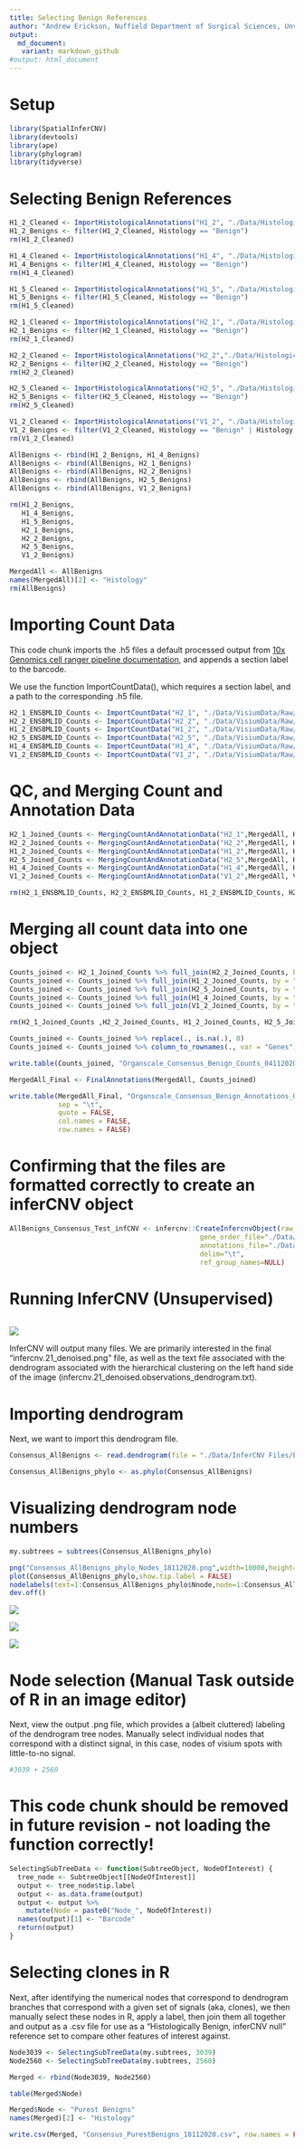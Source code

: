 ```yaml
---
title: Selecting Benign References
author: "Andrew Erickson, Nuffield Department of Surgical Sciences, Unviersity of Oxford"
output:
  md_document:
   variant: markdown_github
#output: html_document
---
```

# Setup

```r
library(SpatialInferCNV)
library(devtools)
library(ape)
library(phylogram)
library(tidyverse)
```

# Selecting Benign References

```r
H1_2_Cleaned <- ImportHistologicalAnnotations("H1_2", "./Data/HistologicalAnnotations/H1_2_Consensus_Version_1.1_CorrectedCancerAnnotations_20112020.csv")
H1_2_Benigns <- filter(H1_2_Cleaned, Histology == "Benign")
rm(H1_2_Cleaned)

H1_4_Cleaned <- ImportHistologicalAnnotations("H1_4", "./Data/HistologicalAnnotations/H1_4_Consensus_Version_1.1_CorrectedCancerAnnotations_20112020.csv")
H1_4_Benigns <- filter(H1_4_Cleaned, Histology == "Benign")
rm(H1_4_Cleaned)

H1_5_Cleaned <- ImportHistologicalAnnotations("H1_5", "./Data/HistologicalAnnotations/H1_5_Consensus_Version_1.1_CorrectedCancerAnnotations_20112020.csv")
H1_5_Benigns <- filter(H1_5_Cleaned, Histology == "Benign")
rm(H1_5_Cleaned)

H2_1_Cleaned <- ImportHistologicalAnnotations("H2_1", "./Data/HistologicalAnnotations/H2_1_Consensus_Version_1.1_CorrectedCancerAnnotations_20112020.csv")
H2_1_Benigns <- filter(H2_1_Cleaned, Histology == "Benign")
rm(H2_1_Cleaned)

H2_2_Cleaned <- ImportHistologicalAnnotations("H2_2","./Data/HistologicalAnnotations/H2_2_Consensus_Version_1.1_CorrectedCancerAnnotations_20112020.csv")
H2_2_Benigns <- filter(H2_2_Cleaned, Histology == "Benign")
rm(H2_2_Cleaned)

H2_5_Cleaned <- ImportHistologicalAnnotations("H2_5", "./Data/HistologicalAnnotations/H2_5_Consensus_Version_1.1_CorrectedCancerAnnotations_20112020.csv")
H2_5_Benigns <- filter(H2_5_Cleaned, Histology == "Benign")
rm(H2_5_Cleaned)

V1_2_Cleaned <- ImportHistologicalAnnotations("V1_2", "./Data/HistologicalAnnotations/V1_2_Joined_Annotations_prefiltered_02112020_cleaned_checked.csv")
V1_2_Benigns <- filter(V1_2_Cleaned, Histology == "Benign" | Histology == "Benign*")
rm(V1_2_Cleaned)

AllBenigns <- rbind(H1_2_Benigns, H1_4_Benigns)
AllBenigns <- rbind(AllBenigns, H2_1_Benigns)
AllBenigns <- rbind(AllBenigns, H2_2_Benigns)
AllBenigns <- rbind(AllBenigns, H2_5_Benigns)
AllBenigns <- rbind(AllBenigns, V1_2_Benigns)

rm(H1_2_Benigns,
   H1_4_Benigns,
   H1_5_Benigns,
   H2_1_Benigns,
   H2_2_Benigns,
   H2_5_Benigns,
   V1_2_Benigns)

MergedAll <- AllBenigns
names(MergedAll)[2] <- "Histology"
rm(AllBenigns)
```


# Importing Count Data

This code chunk imports the .h5 files a default processed output from [10x Genomics cell ranger pipeline documentation](https://support.10xgenomics.com/single-cell-gene-expression/software/pipelines/latest/output/molecule_info), and appends a section label to the barcode. 

We use the function ImportCountData(), which requires a section label, and a path to the corresponding .h5 file.

```r
H2_1_ENSBMLID_Counts <- ImportCountData("H2_1", "./Data/VisiumData/Raw/H2_1/filtered_feature_bc_matrix.h5")
H2_2_ENSBMLID_Counts <- ImportCountData("H2_2", "./Data/VisiumData/Raw/H2_2/filtered_feature_bc_matrix.h5")
H1_2_ENSBMLID_Counts <- ImportCountData("H1_2", "./Data/VisiumData/Raw/H1_2/filtered_feature_bc_matrix.h5")
H2_5_ENSBMLID_Counts <- ImportCountData("H2_5", "./Data/VisiumData/Raw/H2_5/filtered_feature_bc_matrix.h5")
H1_4_ENSBMLID_Counts <- ImportCountData("H1_4", "./Data/VisiumData/Raw/H1_4/filtered_feature_bc_matrix.h5")
V1_2_ENSBMLID_Counts <- ImportCountData("V1_2", "./Data/VisiumData/Raw/V1_2/filtered_feature_bc_matrix.h5")
```
# QC, and Merging Count and Annotation Data

```r
H2_1_Joined_Counts <- MergingCountAndAnnotationData("H2_1",MergedAll, H2_1_ENSBMLID_Counts)
H2_2_Joined_Counts <- MergingCountAndAnnotationData("H2_2",MergedAll, H2_2_ENSBMLID_Counts)
H1_2_Joined_Counts <- MergingCountAndAnnotationData("H1_2",MergedAll, H1_2_ENSBMLID_Counts)
H2_5_Joined_Counts <- MergingCountAndAnnotationData("H2_5",MergedAll, H2_5_ENSBMLID_Counts)
H1_4_Joined_Counts <- MergingCountAndAnnotationData("H1_4",MergedAll, H1_4_ENSBMLID_Counts)
V1_2_Joined_Counts <- MergingCountAndAnnotationData("V1_2",MergedAll, V1_2_ENSBMLID_Counts)

rm(H2_1_ENSBMLID_Counts, H2_2_ENSBMLID_Counts, H1_2_ENSBMLID_Counts, H2_5_ENSBMLID_Counts, H1_4_ENSBMLID_Counts, V1_2_ENSBMLID_Counts)
```
# Merging all count data into one object

```r
Counts_joined <- H2_1_Joined_Counts %>% full_join(H2_2_Joined_Counts, by = "Genes")
Counts_joined <- Counts_joined %>% full_join(H1_2_Joined_Counts, by = "Genes")
Counts_joined <- Counts_joined %>% full_join(H2_5_Joined_Counts, by = "Genes")
Counts_joined <- Counts_joined %>% full_join(H1_4_Joined_Counts, by = "Genes")
Counts_joined <- Counts_joined %>% full_join(V1_2_Joined_Counts, by = "Genes")

rm(H2_1_Joined_Counts ,H2_2_Joined_Counts, H1_2_Joined_Counts, H2_5_Joined_Counts, H1_4_Joined_Counts, V1_2_Joined_Counts)

Counts_joined <- Counts_joined %>% replace(., is.na(.), 0)
Counts_joined <- Counts_joined %>% column_to_rownames(., var = "Genes")

write.table(Counts_joined, "Organscale_Consensus_Benign_Counts_04112020.tsv", sep = "\t")

MergedAll_Final <- FinalAnnotations(MergedAll, Counts_joined)

write.table(MergedAll_Final, "Organscale_Consensus_Benign_Annotations_04112020.tsv", 
            sep = "\t",
            quote = FALSE, 
            col.names = FALSE, 
            row.names = FALSE)
```

# Confirming that the files are formatted correctly to create an inferCNV object

```r
AllBenigns_Consensus_Test_infCNV <- infercnv::CreateInfercnvObject(raw_counts_matrix="./Data/InferCNV Files/ExampleInputs/Benign_Refs/Organscale_Consensus_Benign_Counts_04112020.tsv", 
                                               gene_order_file="./Data/InferCNV Files/ExampleInputs/Benign_Refs/gene_position_27072020.tsv",
                                               annotations_file="./Data/InferCNV Files/ExampleInputs/Benign_Refs/Organscale_Consensus_Benign_Annotations_04112020.tsv",
                                               delim="\t",
                                               ref_group_names=NULL)
```
# Running InferCNV (Unsupervised)

<GET CODE FROM RESCOMP>

```r

```

![](./Data/InferCNV Files/ExampleOutputs/BenignRefs/infercnv.21_denoised.png)

InferCNV will output many files. We are primarily interested in the final "infercnv.21_denoised.png" file, as well as the text file associated with the dendrogram associated with the hierarchical clustering on the left hand side of the image (infercnv.21_denoised.observations_dendrogram.txt).

# Importing dendrogram

Next, we want to import this dendrogram file.

```r
Consensus_AllBenigns <- read.dendrogram(file = "./Data/InferCNV Files/ExampleOutputs/BenignRefs/infercnv.21_denoised.observations_dendrogram.txt")

Consensus_AllBenigns_phylo <- as.phylo(Consensus_AllBenigns)
```

# Visualizing dendrogram node numbers

```r
my.subtrees = subtrees(Consensus_AllBenigns_phylo)  

png("Consensus_AllBenigns_phylo_Nodes_18112020.png",width=10000,height=2500, res = 300)
plot(Consensus_AllBenigns_phylo,show.tip.label = FALSE)
nodelabels(text=1:Consensus_AllBenigns_phylo$Nnode,node=1:Consensus_AllBenigns_phylo$Nnode+Ntip(Consensus_AllBenigns_phylo))
dev.off()
```

![](./Images/PurestBenigns.png)   

![](./Data/Clone Selection/BenignRefs/Consensus_AllBenigns_phylo_Nodes_18112020.png)    

![](./Images/NodeSelection_BenignRefs_Dendrogram_19032021.png)    

# Node selection (Manual Task outside of R in an image editor)

Next, view the output .png file, which provides a (albeit cluttered) labeling of the dendrogram tree nodes. Manually select individual nodes that correspond with a distinct signal, in this case, nodes of visium spots with little-to-no signal.

```r
#3039 + 2560 
```


# This code chunk should be removed in future revision - not loading the function correctly!

```r
SelectingSubTreeData <- function(SubtreeObject, NodeOfInterest) {
  tree_node <- SubtreeObject[[NodeOfInterest]]
  output <- tree_node$tip.label
  output <- as.data.frame(output)
  output <- output %>%
    mutate(Node = paste0("Node_", NodeOfInterest))
  names(output)[1] <- "Barcode"
  return(output)
}

```

# Selecting clones in R

Next, after identifying the numerical nodes that correspond to dendrogram branches that correspond with a given set of  signals (aka, clones), we then manually select these nodes in R, apply a label, then join them all together and output as a .csv file for use as a "Histologically Benign, inferCNV null" reference set to compare other features of interest against.

```r
Node3039 <- SelectingSubTreeData(my.subtrees, 3039) 
Node2560 <- SelectingSubTreeData(my.subtrees, 2560)

Merged <- rbind(Node3039, Node2560)

table(Merged$Node)

Merged$Node <- "Purest Benigns"
names(Merged)[2] <- "Histology"

write.csv(Merged, "Consensus_PurestBenigns_18112020.csv", row.names = FALSE)
```
